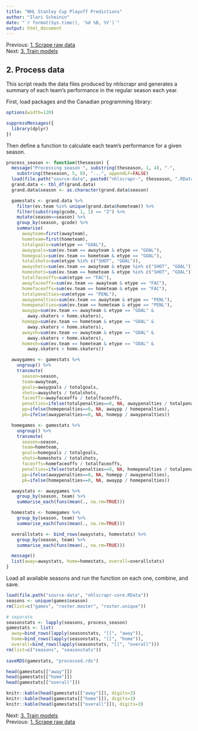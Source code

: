 ```yaml
---
title: "NHL Stanley Cup Playoff Predictions"
author: "Ilari Scheinin"
date: "`r format(Sys.time(), '%d %B, %Y')`"
output: html_document
---
```


Previous: [1. Scrape raw data](scrape.html)  
Next: [3. Train models](model.html)

2. Process data
---------------

This script reads the data files produced by nhlscrapr and generates a summary
of each team's performance in the regular season each year.

First, load packages and the Canadian programming library:

```r
options(width=120)
```

```r
suppressMessages({
  library(dplyr)
})
```

Then define a function to calculate each team's performance for a given season.

```r
process_season <- function(theseason) {
  message("Processing season ", substring(theseason, 1, 4), "-",
    substring(theseason, 5, 8), "...", appendLF=FALSE)
  load(file.path("source-data", paste0("nhlscrapr-", theseason, ".RData")))
  grand.data <- tbl_df(grand.data)
  grand.data$season <- as.character(grand.data$season)

  gamestats <- grand.data %>%
    filter(ev.team %in% unique(grand.data$hometeam)) %>%
    filter(substring(gcode, 1, 1) == "2") %>%
    mutate(season==season) %>%
    group_by(season, gcode) %>%
    summarise(
      awayteam=first(awayteam),
      hometeam=first(hometeam),
      totalgoals=sum(etype == "GOAL"),
      awaygoals=sum(ev.team == awayteam & etype == "GOAL"),
      homegoals=sum(ev.team == hometeam & etype == "GOAL"),
      totalshots=sum(etype %in% c("SHOT", "GOAL")),
      awayshots=sum(ev.team == awayteam & etype %in% c("SHOT", "GOAL")),
      homeshots=sum(ev.team == hometeam & etype %in% c("SHOT", "GOAL")),
      totalfaceoffs=sum(etype == "FAC"),
      awayfaceoffs=sum(ev.team == awayteam & etype == "FAC"),
      homefaceoffs=sum(ev.team == hometeam & etype == "FAC"),
      totalpenalties=sum(etype == "PENL"),
      awaypenalties=sum(ev.team == awayteam & etype == "PENL"),
      homepenalties=sum(ev.team == hometeam & etype == "PENL"),
      awaypp=sum(ev.team == awayteam & etype == "GOAL" &
        away.skaters > home.skaters),
      homepp=sum(ev.team == hometeam & etype == "GOAL" &
        away.skaters < home.skaters),
      awaysh=sum(ev.team == awayteam & etype == "GOAL" &
        away.skaters < home.skaters),
      homesh=sum(ev.team == hometeam & etype == "GOAL" &
        away.skaters > home.skaters))

  awaygames <- gamestats %>%
    ungroup() %>%
    transmute(
      season=season,
      team=awayteam,
      goals=awaygoals / totalgoals,
      shots=awayshots / totalshots,
      faceoffs=awayfaceoffs / totalfaceoffs,
      penalties=ifelse(totalpenalties==0, NA, awaypenalties / totalpenalties),
      pp=ifelse(homepenalties==0, NA, awaypp / homepenalties),
      pk=ifelse(awaypenalties==0, NA, homepp / awaypenalties))

  homegames <- gamestats %>%
    ungroup() %>%
    transmute(
      season=season,
      team=hometeam,
      goals=homegoals / totalgoals,
      shots=homeshots / totalshots,
      faceoffs=homefaceoffs / totalfaceoffs,
      penalties=ifelse(totalpenalties==0, NA, homepenalties / totalpenalties),
      pp=ifelse(awaypenalties==0, NA, homepp / awaypenalties),
      pk=ifelse(homepenalties==0, NA, awaypp / homepenalties))

  awaystats <- awaygames %>%
    group_by(season, team) %>%
    summarise_each(funs(mean(., na.rm=TRUE)))

  homestats <- homegames %>%
    group_by(season, team) %>%
    summarise_each(funs(mean(., na.rm=TRUE)))

  overallstats <- bind_rows(awaystats, homestats) %>%
    group_by(season, team) %>%
    summarise_each(funs(mean(., na.rm=TRUE)))

  message()
  list(away=awaystats, home=homestats, overall=overallstats)
}

```

Load all available seasons and run the function on each one, combine, and save.

```r
load(file.path("source-data", "nhlscrapr-core.RData"))
seasons <- unique(games$season)
rm(list=c("games", "roster.master", "roster.unique"))

# separate
seasonstats <- lapply(seasons, process_season)
gamestats <- list(
  away=bind_rows(lapply(seasonstats, "[[", "away")),
  home=bind_rows(lapply(seasonstats, "[[", "home")),
  overall=bind_rows(lapply(seasonstats, "[[", "overall")))
rm(list=c("seasons", "seasonstats"))
  
saveRDS(gamestats, "processed.rds")
```

```r
head(gamestats[["away"]])
head(gamestats[["home"]])
head(gamestats[["overall"]])
```

```r
knitr::kable(head(gamestats[["away"]]), digits=3)
knitr::kable(head(gamestats[["home"]]), digits=3)
knitr::kable(head(gamestats[["overall"]]), digits=3)
```

Next: [3. Train models](model.html)  
Previous: [1. Scrape raw data](scrape.html)
